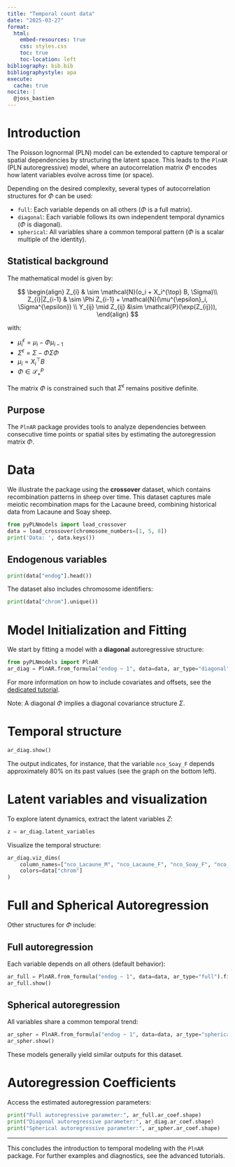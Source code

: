 ```yaml
---
title: "Temporal count data"
date: "2025-03-27"
format:
  html:
    embed-resources: true
    css: styles.css
    toc: true
    toc-location: left
bibliography: bib.bib
bibliographystyle: apa
execute:
  cache: true
nocite: |
  @joss_bastien
---
```


# Introduction

The Poisson lognormal (PLN) model can be extended to capture temporal or spatial dependencies by structuring the latent space. This leads to the `PlnAR` (PLN autoregressive) model, where an autocorrelation matrix $\Phi$ encodes how latent variables evolve across time (or space).

Depending on the desired complexity, several types of autocorrelation structures for $\Phi$ can be used:

- `full`: Each variable depends on all others ($\Phi$ is a full matrix).
- `diagonal`: Each variable follows its own independent temporal dynamics ($\Phi$ is diagonal).
- `spherical`: All variables share a common temporal pattern ($\Phi$ is a scalar multiple of the identity).

## Statistical background

The mathematical model is given by:

$$
\begin{align}
Z_{i} & \sim \mathcal{N}(o_i + X_i^{\top} B, \Sigma)\\
Z_{i}|Z_{i-1} &  \sim \Phi Z_{i-1} + \mathcal{N}(\mu^{\epsilon}_i, \Sigma^{\epsilon}) \\
Y_{ij} \mid Z_{ij} &\sim \mathcal{P}(\exp(Z_{ij})),
\end{align}
$$

with:

- $\mu^{\epsilon}_i = \mu_i - \Phi \mu_{i-1}$
- $\Sigma^{\epsilon} = \Sigma - \Phi \Sigma \Phi$
- $\mu_i = X_i^{\top} B$
- $\Phi \in \mathcal{S}^{p}_+$

The matrix $\Phi$ is constrained such that $\Sigma^{\epsilon}$ remains positive definite.

## Purpose

The `PlnAR` package provides tools to analyze dependencies between consecutive time points or spatial sites by estimating the autoregression matrix $\Phi$.

# Data

We illustrate the package using the **crossover** dataset, which contains recombination patterns in sheep over time. This dataset captures male meiotic recombination maps for the Lacaune breed, combining historical data from Lacaune and Soay sheep.

```python
from pyPLNmodels import load_crossover
data = load_crossover(chromosome_numbers=[1, 5, 8])
print('Data: ', data.keys())
```

## Endogenous variables

```python
print(data["endog"].head())
```

The dataset also includes chromosome identifiers:

```python
print(data["chrom"].unique())
```

# Model Initialization and Fitting

We start by fitting a model with a **diagonal** autoregressive structure:

```python
from pyPLNmodels import PlnAR
ar_diag = PlnAR.from_formula("endog ~ 1", data=data, ar_type="diagonal").fit()
```

For more information on how to include covariates and offsets, see the [dedicated tutorial](??).

Note: A diagonal $\Phi$ implies a diagonal covariance structure $\Sigma$.

# Temporal structure

```python
ar_diag.show()
```

The output indicates, for instance, that the variable `nco_Soay_F` depends
approximately 80% on its past values (see the graph on the bottom left).

# Latent variables and visualization

To explore latent dynamics, extract the latent variables $Z$:

```python
z = ar_diag.latent_variables
```

Visualize the temporal structure:

```python
ar_diag.viz_dims(
    column_names=["nco_Lacaune_M", "nco_Lacaune_F", "nco_Soay_F", "nco_Soay_M"],
    colors=data["chrom"]
)
```

# Full and Spherical Autoregression

Other structures for $\Phi$ include:

## Full autoregression

Each variable depends on all others (default behavior):

```python
ar_full = PlnAR.from_formula("endog ~ 1", data=data, ar_type="full").fit()
ar_full.show()
```

## Spherical autoregression

All variables share a common temporal trend:

```python
ar_spher = PlnAR.from_formula("endog ~ 1", data=data, ar_type="spherical").fit()
ar_spher.show()
```

These models generally yield similar outputs for this dataset.

# Autoregression Coefficients

Access the estimated autoregression parameters:

```python
print("Full autoregressive parameter:", ar_full.ar_coef.shape)
print("Diagonal autoregressive parameter:", ar_diag.ar_coef.shape)
print("Spherical autoregressive parameter:", ar_spher.ar_coef.shape)
```

---

This concludes the introduction to temporal modeling with the `PlnAR` package. For further examples and diagnostics, see the advanced tutorials.
